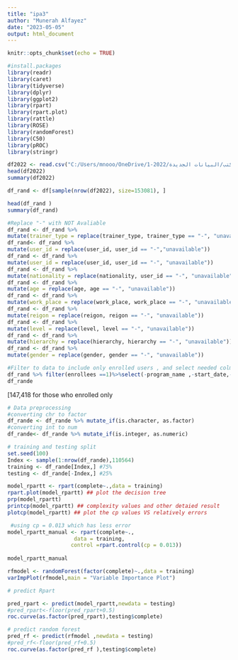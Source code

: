 ---
title: "ipa3"
author: "Munerah Alfayez"
date: "2023-05-05"
output: html_document
---


```{r setup, include=FALSE}
knitr::opts_chunk$set(echo = TRUE)
```

```{r}
#install.packages
library(readr)
library(caret)
library(tidyverse)
library(dplyr)
library(ggplot2)
library(rpart)
library(rpart.plot)
library(rattle)
library(ROSE)
library(randomForest)
library(C50)
library(pROC)
library(stringr)
```

```{r}
df2022 <- read.csv("C:/Users/mnooo/OneDrive/سطح المكتب/البيانات الجديدة/2022-1 - Copy.csv",sep = ",",fileEncoding = "UTF-8")
head(df2022)
summary(df2022)
```

```{r}
 
df_rand <- df[sample(nrow(df2022), size=153081), ]
```



```{r}


head(df_rand )
summary(df_rand)
```

```{r}
#Replace "-" with NOT Avaliable
df_rand <- df_rand %>%
mutate(trainer_type = replace(trainer_type, trainer_type == "-", "unavailable"))
df_rand<- df_rand %>%
mutate(user_id = replace(user_id, user_id == "-","unavailable"))
df_rand <- df_rand %>%
mutate(user_id = replace(user_id, user_id == "-", "unavailable"))
df_rand <- df_rand %>%
mutate(nationality = replace(nationality, user_id == "-", "unavailable"))
df_rand <- df_rand %>%
mutate(age = replace(age, age == "-", "unavailable"))
df_rand <- df_rand %>%
mutate(work_place = replace(work_place, work_place == "-", "unavailable"))
df_rand <- df_rand %>%
mutate(reigon = replace(reigon, reigon == "-", "unavailable"))
df_rand <- df_rand %>%
mutate(level = replace(level, level == "-", "unavailable"))
df_rand <- df_rand %>%
mutate(hierarchy = replace(hierarchy, hierarchy == "-", "unavailable"))
df_rand <- df_rand %>%
mutate(gender = replace(gender, gender == "-", "unavailable"))


```

```{r}
#Filter to data to include only enrolled users , and select needed colmns
df_rand %>% filter(enrollees ==1)%>%select(-program_name ,-start_date,-end_date,-program._execution._date,-user_id,-level, -registered , -enrollees , -underprogress , -notcomplete , -work_place,-paid.free)%>% mutate(hierarchy=str_wrap(hierarchy,42)) -> df_rande
df_rande


```
[147,418 for those who enrolled only 
```{r}
# Data preprocessing
#converting chr to factor
df_rande <- df_rande %>% mutate_if(is.character, as.factor)
#converting int to num
df_rande<- df_rande %>% mutate_if(is.integer, as.numeric)
```

```{r}
# training and testing split
set.seed(100)
Index <- sample(1:nrow(df_rande),110564)
training <- df_rande[Index,] #75%
testing <- df_rande[-Index,] #25%
```

```{r}
model_rpartt <- rpart(complete~.,data = training)
rpart.plot(model_rpartt) ## plot the decision tree
prp(model_rpartt)
printcp(model_rpartt) ## complexity values and other detaied result
plotcp(model_rpartt) ## plot the cp values VS relatively errors


```
```{r}
 #using cp = 0.013 which has less error 
model_rpartt_manual <- rpart(complete~., 
                     data = training, 
                    control =rpart.control(cp = 0.013))
  
model_rpartt_manual


```


```{r}

rfmodel <- randomForest(factor(complete)~.,data = training)
varImpPlot(rfmodel,main = "Variable Importance Plot")

```
```{r}
# predict Rpart 

pred_rpart <- predict(model_rpartt,newdata = testing)
#pred_rpart<-floor(pred_rpart+0.5)
roc.curve(as.factor(pred_rpart),testing$complete)


```

```{r}
# predict random forest
pred_rf <- predict(rfmodel ,newdata = testing)
#pred_rf<-floor(pred_rf+0.5)
roc.curve(as.factor(pred_rf ),testing$complete)

```